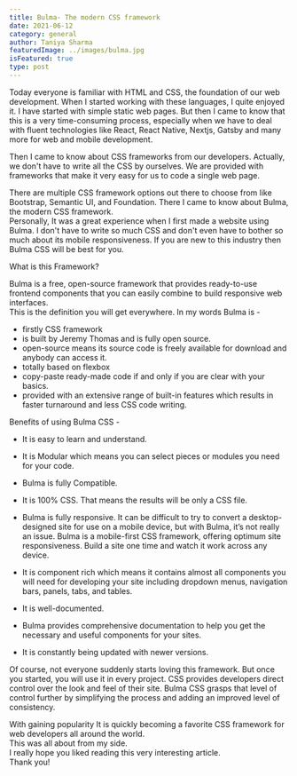 ```yaml
---
title: Bulma- The modern CSS framework
date: 2021-06-12
category: general
author: Taniya Sharma
featuredImage: ../images/bulma.jpg
isFeatured: true
type: post
---
```



Today everyone is familiar with HTML and CSS, the foundation of our web development. When I started working with these languages, I quite enjoyed it. I have started with simple static web pages. But then I came to know that this is a very time-consuming process, especially when we have to deal with fluent technologies like React, React Native, Nextjs, Gatsby and many more for web and mobile development.

Then I came to know about CSS frameworks from our developers. Actually, we don't have to write all the CSS by ourselves. We are provided with frameworks that make it very easy for us to code a single web page.  

There are multiple CSS framework options out there to choose from like Bootstrap, Semantic UI, and Foundation.
There I came to know about Bulma, the modern CSS framework.  
Personally, It was a great experience when I first made a website using Bulma. I don't have to write so much CSS and don't even have to bother so much about its mobile responsiveness.
If you are new to this industry then Bulma CSS will be best for you.

What is this Framework?

Bulma is a free, open-source framework that provides ready-to-use frontend components that you can easily combine to build responsive web interfaces.  
This is the definition you will get everywhere.
In my words Bulma is -

 - firstly CSS framework
 - is built by Jeremy Thomas and is fully open source.
 - open-source means its source code is freely available for download and anybody can access it.
 - totally based on flexbox
 - copy-paste ready-made code if and only if you are clear with your basics.
 - provided with an extensive range of built-in features which results in faster turnaround and less CSS code writing.
 
 Benefits of using Bulma CSS -
 - It is easy to learn and understand.
 - It is Modular which means you can select pieces or modules you need for your code.
 - Bulma is fully Compatible.
 - It is 100% CSS. That means the results will be only a CSS file.
 - Bulma is fully responsive.
 It can be difficult to try to convert a desktop-designed site for use on a mobile device, but with Bulma, it’s not really an issue. Bulma is a mobile-first CSS framework, offering optimum site responsiveness. Build a site one time and watch it work across any device.
 
 - It is component rich which means it contains almost all components you will need for developing your site including dropdown menus, navigation bars, panels, tabs, and tables.
 - It is well-documented.
 - Bulma provides comprehensive documentation to help you get the necessary and useful components for your sites.
 - It is constantly being updated with newer versions.
 
 Of course, not everyone suddenly starts loving this framework. But once you started, you will use it in every project. CSS provides developers direct control over the look and feel of their site. Bulma CSS grasps that level of control further by simplifying the process and adding an improved level of consistency.
 
With gaining popularity It is quickly becoming a favorite CSS framework for web developers all around the world.  
This was all about from my side.  
I really hope you liked reading this very interesting article.  
Thank you!

